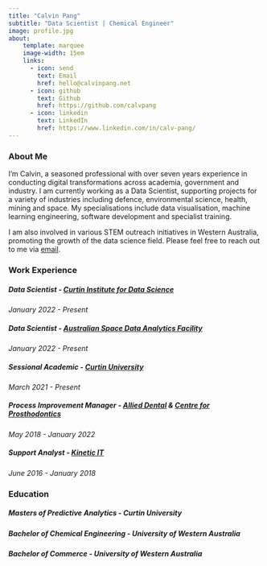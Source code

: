 ```yaml
---
title: "Calvin Pang"
subtitle: "Data Scientist | Chemical Engineer"
image: profile.jpg
about:
    template: marquee
    image-width: 15em
    links:
      - icon: send
        text: Email
        href: hello@calvinpang.net
      - icon: github
        text: Github
        href: https://github.com/calvpang
      - icon: linkedin
        text: LinkedIn
        href: https://www.linkedin.com/in/calv-pang/
---
```

### About Me
I'm Calvin, a seasoned professional with over seven years experience in conducting digital transformations across academia, government and industry. I am currently working as a Data Scientist, supporting projects for a variety of industries including defence, environmental science, health, mining and space. My specialisations include data visualisation, machine learning engineering, software development and specialist training.

I am also involved in various STEM outreach initiatives in Western Australia, promoting the growth of the data science field. Please feel free to reach out to me via [email](mailto:hello@calvinpang.net).

### Work Experience
##### **Data Scientist** - [Curtin Institute for Data Science](https://datascience.curtin.edu.au/)
*January 2022 - Present*

##### **Data Scientist** - [Australian Space Data Analytics Facility](https://asdaf.space/)
*January 2022 - Present*

##### **Sessional Academic** - [Curtin University](https://www.curtin.edu.au/)
*March 2021 - Present*

##### **Process Improvement Manager** - [Allied Dental](https://www.allieddental.com.au/) & [Centre for Prosthodontics](https://centreforprosthodontics.com.au/)
*May 2018 - January 2022*

##### **Support Analyst** - [Kinetic IT](https://kineticit.com.au/)
*June 2016 - January 2018*

### Education
##### **Masters of Predictive Analytics** - Curtin University

##### **Bachelor of Chemical Engineering** - University of Western Australia

##### **Bachelor of Commerce** - University of Western Australia
